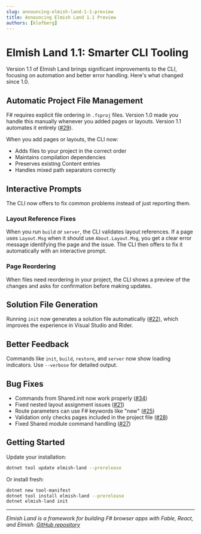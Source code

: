 ```yaml
---
slug: announcing-elmish-land-1-1-preview
title: Announcing Elmish Land 1.1 Preview
authors: [klofberg]
---
```


# Elmish Land 1.1: Smarter CLI Tooling

Version 1.1 of Elmish Land brings significant improvements to the CLI, focusing on automation and better error handling. Here's what changed since 1.0.

<!-- truncate -->

## Automatic Project File Management

F# requires explicit file ordering in `.fsproj` files. Version 1.0 made you handle this manually whenever you added pages or layouts. Version 1.1 automates it entirely ([#29](https://github.com/reaptor/elmish-land/issues/29)).

When you add pages or layouts, the CLI now:
- Adds files to your project in the correct order
- Maintains compilation dependencies
- Preserves existing Content entries
- Handles mixed path separators correctly

## Interactive Prompts

The CLI now offers to fix common problems instead of just reporting them.

### Layout Reference Fixes

When you run `build` or `server`, the CLI validates layout references. If a page uses `Layout.Msg` when it should use `About.Layout.Msg`, you get a clear error message identifying the page and the issue. The CLI then offers to fix it automatically with an interactive prompt.

### Page Reordering

When files need reordering in your project, the CLI shows a preview of the changes and asks for confirmation before making updates.

## Solution File Generation

Running `init` now generates a solution file automatically ([#22](https://github.com/reaptor/elmish-land/issues/22)), which improves the experience in Visual Studio and Rider.

## Better Feedback

Commands like `init`, `build`, `restore`, and `server` now show loading indicators. Use `--verbose` for detailed output.

## Bug Fixes

- Commands from Shared.init now work properly ([#34](https://github.com/reaptor/elmish-land/issues/34))
- Fixed nested layout assignment issues ([#21](https://github.com/reaptor/elmish-land/issues/21))
- Route parameters can use F# keywords like "new" ([#25](https://github.com/reaptor/elmish-land/issues/25))
- Validation only checks pages included in the project file ([#28](https://github.com/reaptor/elmish-land/issues/28))
- Fixed Shared module command handling ([#27](https://github.com/reaptor/elmish-land/issues/27))

## Getting Started

Update your installation:

```bash
dotnet tool update elmish-land --prerelease
```

Or install fresh:

```bash
dotnet new tool-manifest
dotnet tool install elmish-land --prerelease
dotnet elmish-land init
```

---

*Elmish Land is a framework for building F# browser apps with Fable, React, and Elmish. [GitHub repository](https://github.com/reaptor/elmish-land)*

